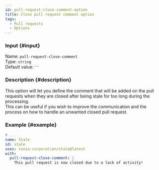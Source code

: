 ```yaml
---
id: pull-request-close-comment-option
title: Close pull request comment option
tags:
  - Pull requests
  - Options
---
```


### Input {#input}

Name: `pull-request-close-comment`  
Type: `string`  
Default value: `''`

### Description {#description}

This option will let you define the comment that will be added on the pull requests when they are closed after being stale for too long during the processing.  
This can be useful if you wish to improve the communication and the process on how to handle an unwanted closed pull request.

### Example {#example}

```yml {6}
# ...
name: Stale
id: stale
uses: sonia-corporation/stale@latest
with:
  pull-request-close-comment: |
    This pull request is now closed due to a lack of activity!
```
